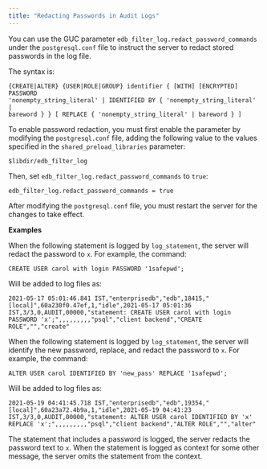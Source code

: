 ```yaml
---
title: "Redacting Passwords in Audit Logs"
---
```


<div id="redacting_passwords_from_audit_logs" class="registered_link"></div>

You can use the GUC parameter `edb_filter_log.redact_password_commands` under the `postgresql.conf` file to instruct the server to redact stored passwords in the log file. 

The syntax is:

```text
{CREATE|ALTER} {USER|ROLE|GROUP} identifier { [WITH] [ENCRYPTED] PASSWORD
'nonempty_string_literal' | IDENTIFIED BY { 'nonempty_string_literal' |
bareword } } [ REPLACE { 'nonempty_string_literal' | bareword } ]
```

To enable password redaction, you must first enable the parameter by modifying the `postgresql.conf` file, adding the following value to the values specified in the `shared_preload_libraries` parameter:

```text
$libdir/edb_filter_log
```

Then, set `edb_filter_log.redact_password_commands` to `true`:

```text
edb_filter_log.redact_password_commands = true
```

After modifying the `postgresql.conf` file, you must restart the server for the changes to take effect.

**Examples**

When the following statement is logged by `log_statement`, the server will redact the password to `x`. For example, the command:

```text
CREATE USER carol with login PASSWORD '1safepwd';
```

Will be added to log files as:

```text
2021-05-17 05:01:46.841 IST,"enterprisedb","edb",18415,"[local]",60a230f0.47ef,1,"idle",2021-05-17 05:01:36 IST,3/3,0,AUDIT,00000,"statement: CREATE USER carol with login PASSWORD 'x';",,,,,,,,,"psql","client backend","CREATE ROLE","","create"
```

When the following statement is logged by `log_statement`, the server will identify the new password, replace, and redact the password to `x`. For example, the command:
 
```text
ALTER USER carol IDENTIFIED BY 'new_pass' REPLACE '1safepwd'; 
```

Will be added to log files as:

```text
2021-05-19 04:41:45.718 IST,"enterprisedb","edb",19354,"[local]",60a23a72.4b9a,1,"idle",2021-05-19 04:41:23 IST,3/3,0,AUDIT,00000,"statement: ALTER USER carol IDENTIFIED BY 'x' REPLACE 'x';",,,,,,,,,"psql","client backend","ALTER ROLE","","alter"
```

The statement that includes a password is logged, the server redacts the password text to `x`. When the statement is logged as context for some other message, the server omits the statement from the context.


